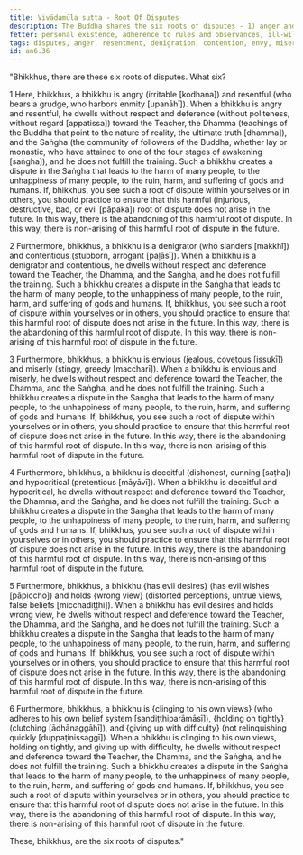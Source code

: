 ```yaml
---
title: Vivādamūla sutta - Root Of Disputes
description: The Buddha shares the six roots of disputes - 1) anger and resentment, 2) denigration and contention, 3) envy and miserliness, 4) deceit and hypocrisy, 5) evil desires and wrong view, 6) clinging to views, holding on to them, and insisting on them - that lead to one not fulfilling the training, to dispute in the community, and to the harm and suffering of many.
fetter: personal existence, adherence to rules and observances, ill-will, conceit, ignorance
tags: disputes, anger, resentment, denigration, contention, envy, miserliness, deceit, hypocrisy, evil desires, wrong view, clinging, views, training, harm, suffering, community, saṅgha, Dhamma, Teacher, respect, deference, politeness
id: an6.36
---
```


"Bhikkhus, there are these six roots of disputes. What six?

1 Here, bhikkhus, a bhikkhu is angry (irritable [kodhana]) and resentful (who bears a grudge, who harbors enmity [upanāhī]). When a bhikkhu is angry and resentful, he dwells without respect and deference (without politeness, without regard [appatissa]) toward the Teacher, the Dhamma (teachings of the Buddha that point to the nature of reality, the ultimate truth [dhamma]), and the Saṅgha (the community of followers of the Buddha, whether lay or monastic, who have attained to one of the four stages of awakening [saṅgha]), and he does not fulfill the training. Such a bhikkhu creates a dispute in the Saṅgha that leads to the harm of many people, to the unhappiness of many people, to the ruin, harm, and suffering of gods and humans. If, bhikkhus, you see such a root of dispute within yourselves or in others, you should practice to ensure that this harmful (injurious, destructive, bad, or evil [pāpaka]) root of dispute does not arise in the future. In this way, there is the abandoning of this harmful root of dispute. In this way, there is non-arising of this harmful root of dispute in the future.

2 Furthermore, bhikkhus, a bhikkhu is a denigrator (who slanders [makkhī]) and contentious (stubborn, arrogant [paḷāsī]). When a bhikkhu is a denigrator and contentious, he dwells without respect and deference toward the Teacher, the Dhamma, and the Saṅgha, and he does not fulfill the training. Such a bhikkhu creates a dispute in the Saṅgha that leads to the harm of many people, to the unhappiness of many people, to the ruin, harm, and suffering of gods and humans. If, bhikkhus, you see such a root of dispute within yourselves or in others, you should practice to ensure that this harmful root of dispute does not arise in the future. In this way, there is the abandoning of this harmful root of dispute. In this way, there is non-arising of this harmful root of dispute in the future.

3 Furthermore, bhikkhus, a bhikkhu is envious (jealous, covetous [issukī]) and miserly (stingy, greedy [maccharī]). When a bhikkhu is envious and miserly, he dwells without respect and deference toward the Teacher, the Dhamma, and the Saṅgha, and he does not fulfill the training. Such a bhikkhu creates a dispute in the Saṅgha that leads to the harm of many people, to the unhappiness of many people, to the ruin, harm, and suffering of gods and humans. If, bhikkhus, you see such a root of dispute within yourselves or in others, you should practice to ensure that this harmful root of dispute does not arise in the future. In this way, there is the abandoning of this harmful root of dispute. In this way, there is non-arising of this harmful root of dispute in the future.

4 Furthermore, bhikkhus, a bhikkhu is deceitful (dishonest, cunning [saṭha]) and hypocritical (pretentious [māyāvī]). When a bhikkhu is deceitful and hypocritical, he dwells without respect and deference toward the Teacher, the Dhamma, and the Saṅgha, and he does not fulfill the training. Such a bhikkhu creates a dispute in the Saṅgha that leads to the harm of many people, to the unhappiness of many people, to the ruin, harm, and suffering of gods and humans. If, bhikkhus, you see such a root of dispute within yourselves or in others, you should practice to ensure that this harmful root of dispute does not arise in the future. In this way, there is the abandoning of this harmful root of dispute. In this way, there is non-arising of this harmful root of dispute in the future.

5 Furthermore, bhikkhus, a bhikkhu \{has evil desires} (has evil wishes [pāpiccho]) and holds \{wrong view} (distorted perceptions, untrue views, false beliefs [micchādiṭṭhi]). When a bhikkhu has evil desires and holds wrong view, he dwells without respect and deference toward the Teacher, the Dhamma, and the Saṅgha, and he does not fulfill the training. Such a bhikkhu creates a dispute in the Saṅgha that leads to the harm of many people, to the unhappiness of many people, to the ruin, harm, and suffering of gods and humans. If, bhikkhus, you see such a root of dispute within yourselves or in others, you should practice to ensure that this harmful root of dispute does not arise in the future. In this way, there is the abandoning of this harmful root of dispute. In this way, there is non-arising of this harmful root of dispute in the future.

6 Furthermore, bhikkhus, a bhikkhu is \{clinging to his own views} (who adheres to his own belief system [sandiṭṭhiparāmāsī]), \{holding on tightly} (clutching [ādhānaggāhī]), and \{giving up with difficulty} (not relinquishing quickly [duppaṭinissaggī]). When a bhikkhu is clinging to his own views, holding on tightly, and giving up with difficulty, he dwells without respect and deference toward the Teacher, the Dhamma, and the Saṅgha, and he does not fulfill the training. Such a bhikkhu creates a dispute in the Saṅgha that leads to the harm of many people, to the unhappiness of many people, to the ruin, harm, and suffering of gods and humans. If, bhikkhus, you see such a root of dispute within yourselves or in others, you should practice to ensure that this harmful root of dispute does not arise in the future. In this way, there is the abandoning of this harmful root of dispute. In this way, there is non-arising of this harmful root of dispute in the future.

These, bhikkhus, are the six roots of disputes."